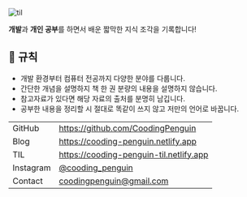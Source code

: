 ![til](./til_banner.png)

**개발**과 **개인 공부**를 하면서 배운 짧막한 지식 조각을 기록합니다!

## 📄 규칙

- 개발 환경부터 컴퓨터 전공까지 다양한 분야를 다룹니다.
- 간단한 개념을 설명하지 책 한 권 분량의 내용을 설명하지 않습니다.
- 참고자료가 있다면 해당 자료의 출처를 분명히 남깁니다.
- 공부한 내용을 정리할 시 절대로 똑같이 쓰지 않고 저만의 언어로 바꿉니다.

|           |                                                                |
| --------- | :------------------------------------------------------------- |
| GitHub    | https://github.com/CoodingPenguin                              |
| Blog      | https://cooding-penguin.netlify.app                            |
| TIL       | https://cooding-penguin-til.netlify.app                        |
| Instagram | [@cooding_penguin](https://www.instagram.com/cooding_penguin/) |
| Contact   | coodingpenguin@gmail.com                                       |

